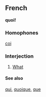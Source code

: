 ==French==
'''quoi!'''
===Homophones===
[[coi]]

===Interjection===
# [[What]]
{{stub}}
====See also====
[[qui]], [[quoique]], [[que]]